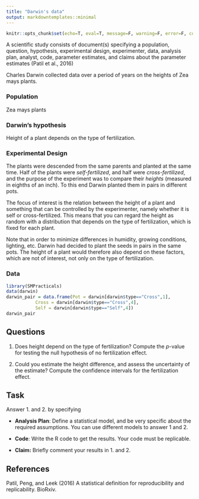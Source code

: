 ```yaml
---
title: "Darwin's data"
output: markdowntemplates::minimal
---
```


```r
knitr::opts_chunk$set(echo=T, eval=T, message=F, warning=F, error=F, comment=NA)
```

A scientific study consists of document(s) specifying a population, question, hypothesis, 
experimental design, experimenter, data, analysis plan, analyst, code, parameter estimates, and claims about the parameter estimates (Patil et al., 2016)

Charles Darwin collected data over a period of years on the heights of Zea mays plants. 

### Population

Zea mays plants

### Darwin's hypothesis

Height of a plant depends on the type of fertilization. 

### Experimental Design

The plants were descended from the same parents and planted at the same time. Half of the plants were *self-fertilized*, and half were *cross-fertilized*, and the purpose of the experiment was to compare their *heights* (measured in eighths of an inch). To this end Darwin planted them in pairs in different pots.

The focus of interest is the relation between the height of a plant and something that can be controlled by the experimenter, namely whether it is self or cross-fertilized. This means that you can regard the height as random with a distribution that depends on the type of fertilization, which is fixed for each plant. 

Note that in order to minimize differences in humidity, growing conditions, lighting, etc. Darwin had decided to plant the seeds in pairs in the same pots.
The height of a plant would therefore also depend on these factors, which are not of interest, not only on the type of fertilization. 

### Data

```r
library(SMPracticals)
data(darwin)
darwin_pair = data.frame(Pot = darwin[darwin$type=="Cross",1],
           Cross = darwin[darwin$type=="Cross",4],
           Self = darwin[darwin$type=="Self",4])
darwin_pair
```


## Questions


1. Does height depend on the type of fertilization? Compute the $p$-value for testing the null hypothesis of no fertilization effect. 

2. Could you estimate the height difference, and assess the uncertainty of the estimate? Compute the confidence intervals for the fertilization effect. 


## Task

Answer 1. and 2. by specifying

*  **Analysis Plan**: Define a statistical model, and be very specific about the required assumptions. You can use different models to answer 1 and 2. 

* **Code**: Write the R code to get the results.  Your code must be replicable. 

* **Claim:** Briefly comment your results in 1. and 2.


## References

Patil, Peng, and Leek (2016) A statistical definition for reproducibility and replicability. BioRxiv.
